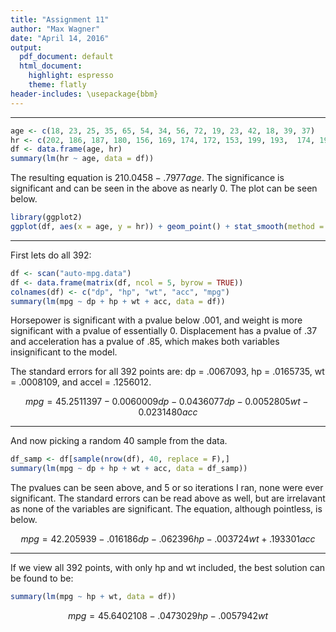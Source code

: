```yaml
---
title: "Assignment 11"
author: "Max Wagner"
date: "April 14, 2016"
output:
  pdf_document: default
  html_document:
    highlight: espresso
    theme: flatly
header-includes: \usepackage{bbm}
---
```

***

```r
age <- c(18, 23, 25, 35, 65, 54, 34, 56, 72, 19, 23, 42, 18, 39, 37)
hr <- c(202, 186, 187, 180, 156, 169, 174, 172, 153, 199, 193,  174, 198, 183, 178)
df <- data.frame(age, hr)
summary(lm(hr ~ age, data = df))
```

The resulting equation is $210.0458 - .7977age$. The significance is significant and can be seen in the above as nearly 0. The plot can be seen below.

```r
library(ggplot2)
ggplot(df, aes(x = age, y = hr)) + geom_point() + stat_smooth(method = lm)
```

***

First lets do all 392:

```r
df <- scan("auto-mpg.data")
df <- data.frame(matrix(df, ncol = 5, byrow = TRUE))
colnames(df) <- c("dp", "hp", "wt", "acc", "mpg")
summary(lm(mpg ~ dp + hp + wt + acc, data = df))
```

Horsepower is significant with a pvalue below .001, and weight is more significant with a pvalue of essentially 0. Displacement has a pvalue of .37 and acceleration has a pvalue of .85, which makes both variables insignificant to the model.

The standard errors for all 392 points are: dp = .0067093, hp = .0165735, wt = .0008109, and accel = .1256012.

$$ mpg = 45.2511397 - 0.0060009dp - 0.0436077dp - 0.0052805wt - 0.0231480acc $$

***

And now picking a random 40 sample from the data.

```r
df_samp <- df[sample(nrow(df), 40, replace = F),]
summary(lm(mpg ~ dp + hp + wt + acc, data = df_samp))
```

The pvalues can be seen above, and 5 or so iterations I ran, none were ever significant. The standard errors can be read above as well, but are irrelavant as none of the variables are significant. The equation, although pointless, is below.

$$ mpg = 42.205939 - .016186dp - .062396hp - .003724wt + .193301acc $$

***

If we view all 392 points, with only hp and wt included, the best solution can be found to be:

```r
summary(lm(mpg ~ hp + wt, data = df))
```

$$ mpg = 45.6402108 - .0473029hp - .0057942wt $$